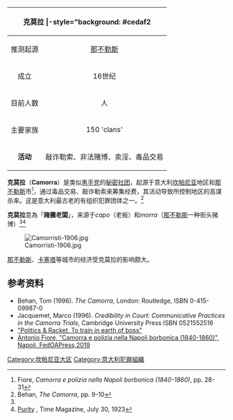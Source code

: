 {| class="toc" align="right" style="margin: 0 0 1em 1em;width: {{{lenght_infobox|20em}}}; font-size: 90%; margin: 2px; margin-left: 2em; text-align: left;border-right-width: 2px; border-bottom-width: 2px;"
|-align="center"
! colspan=2 align=center bgcolor=#cedaf2| '''克莫拉'''
|-style="background: #cedaf2
! colspan=2 |[[File:Regione_Campania_3.svg|200px]]<center><span style="font-size: 80%;">意大利坎帕尼亚大区</span></center>
|-align="center"
|bgcolor=#cedaf2 |推测起源
|align=center| [[那不勒斯|那不勒斯]] 
|-align="center"
|bgcolor=#cedaf2 |成立
|align=center| 16世纪
|-align="center"
|bgcolor=#cedaf2 | 目前人数
|align=center| {{formatnum:7000 }}人
|-
|bgcolor=#cedaf2 align="center"| 主要家族
|align=center| 150 'clans'
|-align="center"
|bgcolor=#cedaf2 | '''活动'''
|align=center| 敲诈勒索、非法赌博、卖淫、毒品交易
|}

'''克莫拉'''（'''Camorra'''）是类似[[黑手党|黑手党]]的[[秘密社团|秘密社团]]，起源于意大利[[坎帕尼亚|坎帕尼亚]]地区和[[那不勒斯|那不勒斯]]市<ref name=Fiore28>Fiore, ''Camorra e polizia nella Napoli borbonica (1840-1860)'', pp. 28-31</ref>，通过毒品交易、敲诈勒索来筹集经费，其活动导致所控制地区的高谋杀率。这是意大利最古老的有组织犯罪团体之一。<ref name=behan9>Behan, ''The Camorra'', pp. 9-10</ref>
 
'''克莫拉'''意為「'''賭攤老闆'''」，来源于''capo''（老板）和''morra''（[[那不勒斯|那不勒斯]]一种街头赌博）<ref name=behan9/><ref>[http://www.time.com/time/magazine/article/0,9171,727210,00.html Purity] {{Wayback|url=http://www.time.com/time/magazine/article/0,9171,727210,00.html |date=20130817185612 }}, Time Magazine, July 30, 1923</ref>

[[File:Camorristi-1906.jpg|left]]

[[那不勒斯|那不勒斯]]、[[卡塞塔|卡塞塔]]等城市的经济受克莫拉的影响颇大。

== 参考资料 ==
{{reflist}}

*Behan, Tom (1996). ''The Camorra'', London: Routledge, ISBN 0-415-09987-0
*Jacquemet, Marco (1996). ''Credibility in Court: Communicative Practices in the Camorra Trials'', Cambridge University Press ISBN 0521552516
* [https://web.archive.org/web/20060310175534/http://www.folcieditore.it/ITAITA1N23-politica--camorra--di-giovanni-tridente.htm "Politics & Racket. To train in earth of boss"]
* [http://www.fedoa.unina.it/12347/1/Fiore.Camorra%20e%20polizia%20nella%20Napoli%20borbonica.pdf Antonio Fiore, "Camorra e polizia nella Napoli borbonica (1840-1860)", Napoli, FedOAPress,2019] {{Wayback|url=http://www.fedoa.unina.it/12347/1/Fiore.Camorra%20e%20polizia%20nella%20Napoli%20borbonica.pdf |date=20200926184620 }}

[[Category:坎帕尼亚大区|Category:坎帕尼亚大区]]
[[Category:意大利犯罪組織|Category:意大利犯罪組織]]